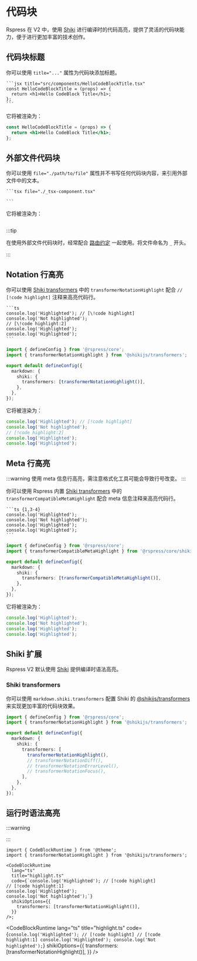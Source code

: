 # 代码块

Rspress 在 V2 中，使用 [Shiki](https://shiki.style) 进行编译时的代码高亮，提供了灵活的代码块能力，便于进行更加丰富的技术创作。

## 代码块标题

你可以使用 `title="..."` 属性为代码块添加标题。


````mdx
```jsx title="src/components/HelloCodeBlockTitle.tsx"
const HelloCodeBlockTitle = (props) => {
  return <h1>Hello CodeBlock Title</h1>;
};
```
````

它将被渲染为：

```jsx title="src/components/HelloCodeBlockTitle.tsx"
const HelloCodeBlockTitle = (props) => {
  return <h1>Hello CodeBlock Title</h1>;
};
```

## 外部文件代码块

你可以使用 `file="./path/to/file"` 属性并不书写任何代码块内容，来引用外部文件中的文本。

````mdx
```tsx file="./_tsx-component.tsx"

```
````

它将被渲染为：

```mdx file="./_tsx-component.tsx"

```

:::tip

在使用外部文件代码块时，经常配合 [路由约定](./components.mdx#路由约定) 一起使用。将文件命名为 `_` 开头。

:::

## Notation 行高亮

你可以使用 [Shiki transformers](#shiki-trasnformers) 中的 `transformerNotationHighlight` 配合 `// [!code highlight]` 注释来高亮代码行。

<Tabs>
<Tab label="代码">

````mdx
```ts
console.log('Highlighted'); // [\!code highlight]
console.log('Not highlighted');
// [\!code highlight:2]
console.log('Highlighted');
console.log('Highlighted');
```
````

</Tab>
<Tab label="rspress.config.ts">

```ts
import { defineConfig } from '@rspress/core';
import { transformerNotationHighlight } from '@shikijs/transformers';

export default defineConfig({
  markdown: {
    shiki: {
      transformers: [transformerNotationHighlight()],
    },
  },
});
```

</Tab>
</Tabs>

它将被渲染为：

```ts title="highlight.ts"
console.log('Highlighted'); // [!code highlight]
console.log('Not highlighted');
// [!code highlight:2]
console.log('Highlighted');
console.log('Highlighted');
```

## Meta 行高亮

:::warning
使用 meta 信息行高亮，需注意格式化工具可能会导致行号改变。
:::

你可以使用 Rspress 内置 [Shiki transformers](#shiki-trasnformers) 中的 `transformerCompatibleMetaHighlight` 配合 meta 信息注释来高亮代码行。

<Tabs>
<Tab label="代码">

````mdx
```ts {1,3-4}
console.log('Highlighted');
console.log('Not highlighted');
console.log('Highlighted');
console.log('Highlighted');
```
````

</Tab>
<Tab label="rspress.config.ts">

```ts
import { defineConfig } from '@rspress/core';
import { transformerCompatibleMetaHighlight } from '@rspress/core/shiki-transformers';

export default defineConfig({
  markdown: {
    shiki: {
      transformers: [transformerCompatibleMetaHighlight()],
    },
  },
});
```

</Tab>
</Tabs>

它将被渲染为：

```ts {1,3-4}
console.log('Highlighted');
console.log('Not highlighted');
console.log('Highlighted');
console.log('Highlighted');
```

## Shiki 扩展

Rspress V2 默认使用 [Shiki](https://shiki.style) 提供编译时语法高亮。

### Shiki transformers

你可以使用 `markdown.shiki.transformers` 配置 Shiki 的 [@shikijs/transformers](https://shiki.style/guide/transformers.html) 来实现更加丰富的代码块效果。

```ts title="rspress.config.ts"
import { defineConfig } from '@rspress/core';
import { transformerNotationHighlight } from '@shikijs/transformers';

export default defineConfig({
  markdown: {
    shiki: {
      transformers: [
        transformerNotationHighlight(),
        // transformerNotationDiff(),
        // transformerNotationErrorLevel(),
        // transformerNotationFocus(),
      ],
    },
  },
});
```

## 运行时语法高亮

:::warning

:::

```tsx
import { CodeBlockRuntime } from '@theme';
import { transformerNotationHighlight } from '@shikijs/transformers';

<CodeBlockRuntime
  lang="ts"
  title="highlight.ts"
  code={`console.log('Highlighted'); // [!code highlight]
// [!code highlight:1]
console.log('Highlighted');
console.log('Not highlighted');`}
  shikiOptions={{
    transformers: [transformerNotationHighlight()],
  }}
/>;
```


<CodeBlockRuntime
  lang="ts"
  title="highlight.ts"
  code={`console.log('Highlighted'); // [!code highlight]
// [!code highlight:1]
console.log('Highlighted');
console.log('Not highlighted');`}
  shikiOptions={{
    transformers: [transformerNotationHighlight()],
  }}
/>
